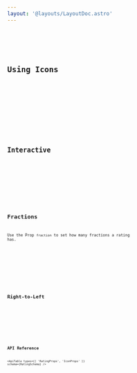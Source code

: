 ```yaml
---
layout: '@layouts/LayoutDoc.astro'
---
```





<Preview client:load>
	<Fragment slot="preview">
		<Example client:load />
	</Fragment>
	<Fragment slot="code">
		<Code code={ExampleRaw} lang="tsx" />
	</Fragment>
</Preview>

## Using Icons

<Preview client:load>
	<Fragment slot="preview">
		<CustomIconsExample client:load />
	</Fragment>
	<Fragment slot="code">
		<Code code={CustomIconsExampleRaw} lang="tsx" />
	</Fragment>
</Preview>

## Interactive

<Preview client:load>
	<Fragment slot="preview">
		<UserInteractiveExample client:load />
	</Fragment>
	<Fragment slot="code">
		<Code code={UserInteractiveExampleRaw} lang="tsx" />
	</Fragment>
</Preview>

## Fractions

Use the Prop `fraction` to set how many fractions a rating has.

<Preview client:load>
	<Fragment slot="preview">
		<FractionExample client:load />
	</Fragment>
	<Fragment slot="code">
		<Code code={FractionExampleRaw} lang="tsx" />
	</Fragment>
</Preview>

## Right-to-Left

<Preview client:load>
	<Fragment slot="preview">
		<RTLExample client:load />
	</Fragment>
	<Fragment slot="code">
		<Code code={RTLExampleRaw} lang="tsx" />
	</Fragment>
</Preview>

## API Reference

<ApiTable
	types={[
		'RatingProps',
		'IconProps'
	]}
	schema={RatingSchema}
/>
